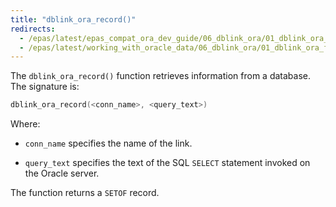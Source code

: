 ```yaml
---
title: "dblink_ora_record()"
redirects:
  - /epas/latest/epas_compat_ora_dev_guide/06_dblink_ora/01_dblink_ora_functions_and_procedures/04_dblink_ora_record/ #generated for docs/epas/reorg-role-use-case-mode
  - /epas/latest/working_with_oracle_data/06_dblink_ora/01_dblink_ora_functions_and_procedures/04_dblink_ora_record/
---
```


<div id="dblink_ora_record" class="registered_link"></div>

The `dblink_ora_record()` function retrieves information from a database. The signature is:

```c
dblink_ora_record(<conn_name>, <query_text>)
```

Where:

-   `conn_name` specifies the name of the link.

-   `query_text` specifies the text of the SQL `SELECT` statement invoked on the Oracle server.

The function returns a `SETOF` record.
